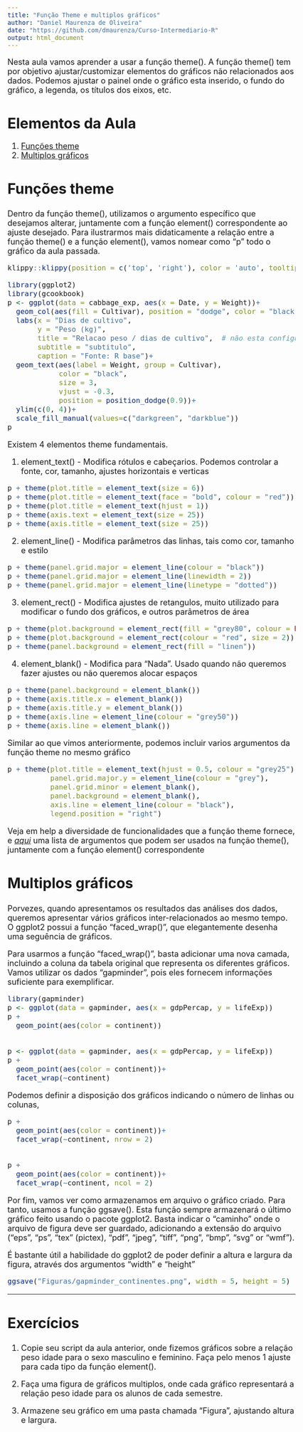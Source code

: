 ```yaml
---
title: "Função Theme e multiplos gráficos"
author: "Daniel Maurenza de Oliveira"
date: "https://github.com/dmaurenza/Curso-Intermediario-R"
output: html_document
---
```

<style type="text/css">
body, td {
   font-size: 18px;
}
code.r{
  font-size: 16px;
}
pre {
  font-size: 16px
}
h1,h2,h3,h4,h5,h6{
  font-size: 24pt;
}
</style>

Nesta aula vamos aprender a usar a função theme(). A função theme() tem por objetivo ajustar/customizar elementos do gráficos não relacionados aos dados. Podemos ajustar o painel onde o gráfico esta inserido, o fundo do gráfico, a legenda, os títulos dos eixos, etc. 


# Elementos da Aula

1. [Funções theme](#anchor1)
2. [Multiplos gráficos](#anchor2)


## Funções theme {#anchor1}

Dentro da função theme(), utilizamos o argumento específico que desejamos alterar, juntamente com a função element() correspondente ao ajuste desejado. Para ilustrarmos mais didaticamente a relação entre a função theme() e a função element(), vamos nomear como "p" todo o gráfico da aula passada.

```r
klippy::klippy(position = c('top', 'right'), color = 'auto', tooltip_message = "Copy code", tooltip_success = "Copied!")
```

```r
library(ggplot2)
library(gcookbook)
p <- ggplot(data = cabbage_exp, aes(x = Date, y = Weight))+
  geom_col(aes(fill = Cultivar), position = "dodge", color = "black")+
  labs(x = "Dias de cultivo",
       y = "Peso (kg)",
       title = "Relacao peso / dias de cultivo",  # não esta configurado para aceitar acentuação
       subtitle = "subtitulo",
       caption = "Fonte: R base")+
  geom_text(aes(label = Weight, group = Cultivar),
            color = "black", 
            size = 3,
            vjust = -0.3,
            position = position_dodge(0.9))+
  ylim(c(0, 4))+
  scale_fill_manual(values=c("darkgreen", "darkblue"))
p
```

Existem 4 elementos theme fundamentais. 

1. element_text() - Modifica rótulos e cabeçarios. Podemos controlar a fonte, cor, tamanho, ajustes horizontais e verticas
```r
p + theme(plot.title = element_text(size = 6))
p + theme(plot.title = element_text(face = "bold", colour = "red"))
p + theme(plot.title = element_text(hjust = 1))
p + theme(axis.text = element_text(size = 25))
p + theme(axis.title = element_text(size = 25))

```

2. element_line() - Modifica parâmetros das linhas, tais como cor, tamanho e estilo
```r
p + theme(panel.grid.major = element_line(colour = "black"))
p + theme(panel.grid.major = element_line(linewidth = 2))
p + theme(panel.grid.major = element_line(linetype = "dotted"))

```

3. element_rect() - Modifica ajustes de retangulos, muito utilizado para modificar o fundo dos gráficos, e outros parâmetros de área
```r
p + theme(plot.background = element_rect(fill = "grey80", colour = NA))
p + theme(plot.background = element_rect(colour = "red", size = 2))
p + theme(panel.background = element_rect(fill = "linen"))

```

4. element_blank() - Modifica para "Nada". Usado quando não queremos fazer ajustes ou não queremos alocar espaços

```r

p + theme(panel.background = element_blank())
p + theme(axis.title.x = element_blank())
p + theme(axis.title.y = element_blank())
p + theme(axis.line = element_line(colour = "grey50"))
p + theme(axis.line = element_blank())
```

Similar ao que vimos anteriormente, podemos incluir varios argumentos da função theme no mesmo gráfico

```r

p + theme(plot.title = element_text(hjust = 0.5, colour = "grey25"),
          panel.grid.major.y = element_line(colour = "grey"),
          panel.grid.minor = element_blank(),
          panel.background = element_blank(),
          axis.line = element_line(colour = "black"),
          legend.position = "right")
```

Veja em help a diversidade de funcionalidades que a função theme fornece, e  [*aqui*](https://ggplot2-book.org/polishing.html#theme-elements) uma lista de argumentos que podem ser usados na função theme(), juntamente com a função element() correspondente

## Multiplos gráficos {#anchor2}

Porvezes, quando apresentamos os resultados das análises dos dados, queremos apresentar vários gráficos inter-relacionados ao mesmo tempo. O ggplot2 possui a função "faced_wrap()", que elegantemente desenha uma seguência de gráficos.

Para usarmos a função "faced_wrap()", basta adicionar uma nova camada, incluindo a coluna da tabela original que representa os diferentes gráficos. Vamos utilizar os dados "gapminder", pois eles fornecem informações suficiente para exemplificar.

```r
library(gapminder)
p <- ggplot(data = gapminder, aes(x = gdpPercap, y = lifeExp))
p + 
  geom_point(aes(color = continent))


p <- ggplot(data = gapminder, aes(x = gdpPercap, y = lifeExp))
p + 
  geom_point(aes(color = continent))+
  facet_wrap(~continent)
```

Podemos definir a disposição dos gráficos indicando o número de linhas ou colunas,

```r
p + 
  geom_point(aes(color = continent))+
  facet_wrap(~continent, nrow = 2)


p + 
  geom_point(aes(color = continent))+
  facet_wrap(~continent, ncol = 2)

```

Por fim, vamos ver como armazenamos em arquivo o gráfico criado. Para tanto, usamos a função ggsave(). Esta função sempre armazenará o último gráfico feito usando o pacote ggplot2. Basta indicar o "caminho" onde o arquivo de figura deve ser guardado, adicionando a extensão do arquivo ("eps", "ps", "tex" (pictex), "pdf", "jpeg", "tiff", "png", "bmp", "svg" or "wmf"). 

É bastante útil a habilidade do ggplot2 de poder definir a altura e largura da figura, através dos argumentos "width" e "height"

```r
ggsave("Figuras/gapminder_continentes.png", width = 5, height = 5)

```


---

## Exercícios

1. Copie seu script da aula anterior, onde fizemos gráficos sobre a relação peso idade para o sexo masculino e feminino. Faça pelo menos 1 ajuste para cada tipo da função element().

2. Faça uma figura de gráficos multiplos, onde cada gráfico representará a relação peso idade para os alunos de cada semestre.

3. Armazene seu gráfico em uma pasta chamada "Figura", ajustando altura e largura.


